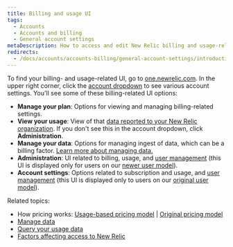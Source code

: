 ```yaml
---
title: Billing and usage UI
tags:
  - Accounts
  - Accounts and billing
  - General account settings
metaDescription: How to access and edit New Relic billing and usage-related account settings.
redirects: 
  - /docs/accounts/accounts-billing/general-account-settings/introduction-account-settings
---
```


To find your billing- and usage-related UI, go to [one.newrelic.com](https://one.newrelic.com). In the upper right corner, click the [account dropdown](/docs/using-new-relic/welcome-new-relic/get-started/glossary/#account-dropdown) to see various account settings. You'll see some of these billing-related UI options:

* **Manage your plan**: Options for viewing and managing billing-related settings.
* **View your usage**: View of that [data reported to your New Relic organization](/docs/data-apis/manage-data/manage-data-coming-new-relic). If you don't see this in the account dropdown, click **Administration**. 
* **Manage your data**: Options for managing ingest of data, which can be a billing factor. [Learn more about managing data.](/docs/telemetry-data-platform/manage-data/manage-data-coming-new-relic)
* **Administration**: UI related to billing, usage, and [user management](/docs/accounts/accounts-billing/new-relic-one-user-management/introduction-managing-users) (this UI is displayed only for users on our [newer user model](/docs/accounts/original-accounts-billing/original-users-roles/overview-user-models)).
* **Account settings**: Options related to subscription and usage, and [user management](/docs/accounts/original-accounts-billing/original-product-based-pricing/overview-user-models) (this UI is displayed only to users on our [original user model](/docs/accounts/original-accounts-billing/original-users-roles/overview-user-models)).

Related topics:

* How pricing works: [Usage-based pricing model](/docs/accounts/accounts-billing/new-relic-one-pricing-billing/new-relic-one-pricing-billing) \| [Original pricing model](/docs/accounts/original-accounts-billing/product-pricing/product-based-pricing) 
* [Manage data](/docs/telemetry-data-platform/manage-data/manage-your-data)
* [Query your usage data](/docs/accounts/accounts-billing/new-relic-one-pricing-billing/usage-queries-alerts)
* [Factors affecting access to New Relic](/docs/accounts/accounts-billing/account-structure/factors-affecting-access-features-data/)
